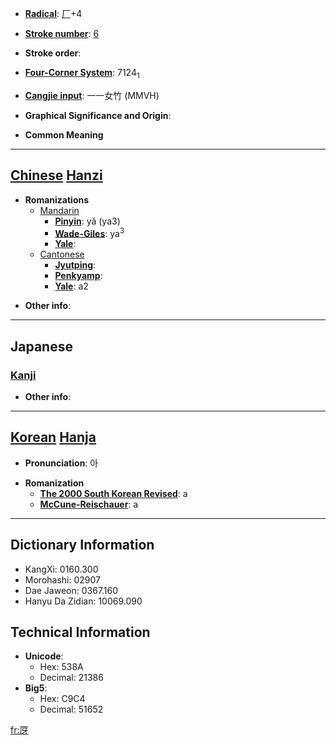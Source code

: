 * '''[[Wiktionary:Chinese radical index| Radical]]''': [[Wiktionary:Chinese radical index 厂|厂]]+4

* '''[[Wiktionary:Chinese total strokes index|Stroke number]]''': [[Wiktionary:Chinese total strokes index 6|6]]

* '''Stroke order''': 

* '''[[Wiktionary:Chinese four corner index|Four-Corner System]]''': 7124<sub>1</sub>

* '''[[Wiktionary:Chinese Cangjie index|Cangjie input]]''': 一一女竹 (MMVH)

* '''Graphical Significance and Origin''': 

* '''Common Meaning'''

----

== [[Chinese]] [[Hanzi]] ==

* '''Romanizations'''
** [[Mandarin]]
*** '''[[Pinyin]]''': yǎ (ya3)
*** '''[[Wade-Giles]]''': ya<sup>3</sup>
*** '''[[Yale]]''': 
**[[Cantonese]]
***'''[[Jyutping]]''':
***'''[[Penkyamp]]''': 
***'''[[Yale]]''': a2

* '''Other info''': 

----

==Japanese==
===[[Kanji]]===
{{kanji|on readings=[[か]] (ka), [[げ]] (ge)
|kun readings=[[くいちがう]] (kuichigau)
}}

* '''Other info''':  

----

== [[Korean]] [[Hanja]] ==

* '''Pronunciation''': 아

* '''Romanization'''
** '''[[The 2000 South Korean Revised Romanization|The 2000 South Korean Revised]]''': a
** '''[[McCune-Reischauer]]''': a

----

== Dictionary Information ==

* KangXi: 0160.300
* Morohashi: 02907
* Dae Jaweon: 0367.160
* Hanyu Da Zidian: 10069.090

== Technical Information ==

* '''Unicode''':
** Hex: 538A
** Decimal: 21386
* '''Big5''':
** Hex: C9C4
** Decimal: 51652

[[fr:厊]]